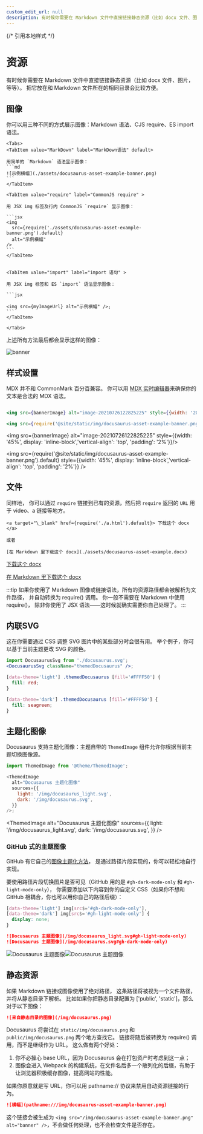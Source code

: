 ```yaml
---
custom_edit_url: null
description: 有时候你需要在 Markdown 文件中直接链接静态资源（比如 docx 文件、图片，等等）。把它放在和 Markdown 文件所在的相同目录会比较方便。
---
```


{/* 引用本地样式 */}


# 资源
有时候你需要在 Markdown 文件中直接链接静态资源（比如 docx 文件、图片，等等）。
把它放在和 Markdown 文件所在的相同目录会比较方便。

## 图像
你可以用三种不同的方式展示图像：Markdown 语法、CJS require、ES import 语法。

````mdx-code-block  
<Tabs>
<TabItem value="MarkDown" label="MarkDown语法" default>

用简单的 `Markdown` 语法显示图像：
```md
![示例横幅](./assets/docusaurus-asset-example-banner.png)
```
</TabItem>

<TabItem value="require" label="CommonJS require" >

用 JSX img 标签及行内 CommonJS `require` 显示图像：

```jsx
<img
  src={require('./assets/docusaurus-asset-example-banner.png').default}
  alt="示例横幅"
/>
```
</TabItem>


<TabItem value="import" label="import 语句" >

用 JSX img 标签和 ES `import` 语法显示图像：

```jsx

<img src={myImageUrl} alt="示例横幅" />;
```
</TabItem>

</Tabs>
````

上述所有方法最后都会显示这样的图像：

<BrowserWindow>

![banner](@site/static/img/docusaurus-asset-example-banner.png)
</BrowserWindow>

## 样式设置
MDX 并不和 CommonMark 百分百兼容。 你可以用 [MDX 实时编辑器](https://mdx-git-renovate-babel-monorepo-mdx.vercel.app/playground/)来确保你的文本是合法的 MDX 语法。

```jsx

<img src={bannerImage} alt="image-20210726122825225" style={{width: '20em'}}/>

<img src={require('@site/static/img/docusaurus-asset-example-banner.png').default} style={{width: '20em'}} /> 
```

<img src={bannerImage} alt="image-20210726122825225" 
style={{width: '45%', display: 'inline-block','vertical-align': 'top', 'padding': '2%'}}/>

<img src={require('@site/static/img/docusaurus-asset-example-banner.png').default} 
style={{width: '45%', display: 'inline-block','vertical-align': 'top', 'padding': '2%'}} /> 


## 文件
同样地， 你可以通过 `require` 链接到已有的资源，然后把 `require` 返回的 `URL` 用于 video、a 链接等地方。

```MDX
<a target="\_blank" href={require('./a.html').default}> 下载这个 docx </a>

或者

[在 Markdown 里下载这个 docx](./assets/docusaurus-asset-example.docx)
```
<BrowserWindow>
<a target="\_blank" href={require('./example.docx').default}> 下载这个 docx </a>

[在 Markdown 里下载这个 docx](./example.docx)

</BrowserWindow>


:::tip
如果你使用了 Markdown 图像或链接语法，所有的资源路径都会被解析为文件路径，
并自动转换为 require() 调用。 你一般不需要在 Markdown 中使用 require()，
除非你使用了 JSX 语法——这时候就确实需要你自己处理了。
:::

## 内联SVG

<DocusaurusSvg />

这在你需要通过 CSS 调整 SVG 图片中的某些部分时会很有用。 举个例子，你可以基于当前主题更改 SVG 的颜色。
```jsx
import DocusaurusSvg from './docusaurus.svg';
<DocusaurusSvg className="themedDocusaurus" />;
```

```css
[data-theme='light'] .themedDocusaurus [fill='#FFFF50'] {
  fill: red;
}

[data-theme='dark'] .themedDocusaurus [fill='#FFFF50'] {
  fill: seagreen;
}
```

<DocusaurusSvg className={styles.themedDocusaurus} />


## 主题化图像
Docusaurus 支持主题化图像：主题自带的 `ThemedImage` 组件允许你根据当前主题切换图像源。
```js
import ThemedImage from '@theme/ThemedImage';

<ThemedImage
  alt="Docusaurus 主题化图像"
  sources={{
    light: '/img/docusaurus_light.svg',
    dark: '/img/docusaurus.svg',
  }}
/>;
```


<ThemedImage
  alt="Docusaurus 主题化图像"
  sources={{
    light: '/img/docusaurus_light.svg',
    dark: '/img/docusaurus.svg',
  }}
/>  


###  GitHub 式的主题图像
GitHub 有它自己的[图像主题化方法](https://github.blog/changelog/2021-11-24-specify-theme-context-for-images-in-markdown/)，
是通过路径片段实现的，你可以轻松地自行实现。

要使用路径片段切换图片是否可见（GitHub 用的是 `#gh-dark-mode-only` 和 `#gh-light-mode-only`），
你需要添加以下内容到你的自定义 CSS（如果你不想和 GitHub 相耦合，你也可以用你自己的路径后缀）：


```css title="src/css/custom.css"
[data-theme='light'] img[src$='#gh-dark-mode-only'],
[data-theme='dark'] img[src$='#gh-light-mode-only'] {
  display: none;
}
```
```md
![Docusaurus 主题图像](/img/docusaurus_light.svg#gh-light-mode-only)
![Docusaurus 主题图像](/img/docusaurus.svg#gh-dark-mode-only)
```

<BrowserWindow>

![Docusaurus 主题图像](/img/docusaurus_keytar.svg#gh-light-mode-only)![Docusaurus 主题图像](/img/docusaurus_speed.svg#gh-dark-mode-only)

</BrowserWindow>

## 静态资源
如果 Markdown 链接或图像使用了绝对路径， 这条路径将被视为一个文件路径，并将从静态目录下解析。 
比如如果你把静态目录配置为 ['public', 'static']，那么对于以下图像：

```md title="my-doc.md"
![来自静态目录的图像](/img/docusaurus.png)
```

Docusaurus 将尝试在 `static/img/docusaurus.png` 和 `public/img/docusaurus.png` 两个地方查找它。 
链接将随后被转换为 require() 调用，而不是继续作为 URL。 这么做有两个好处：
1. 你不必操心 base URL，因为 Docusaurus 会在打包资产时考虑到这一点；
2. 图像会进入 Webpack 的构建系统，在文件名后多一个散列化的后缀，有助于让浏览器积极缓存图像，提高网站的性能。

如果你原意就是写 URL，你可以用 pathname:// 协议来禁用自动资源链接的行为。

```md
![横幅](pathname:///img/docusaurus-asset-example-banner.png)
```

这个链接会被生成为 `<img src="/img/docusaurus-asset-example-banner.png" alt="banner" />`，不会做任何处理，也不会检查文件是否存在。